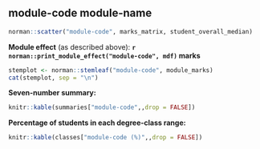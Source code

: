 \blandscape

\thispagestyle{mylandscape}


## module-code module-name

\vspace{-0.2in}

```r
norman::scatter("module-code", marks_matrix, student_overall_median)
```
\vspace{-4.8in}

**Module effect** (as described above): 
**`r norman::print_module_effect("module-code", mdf)` marks**

\bigskip\small

```r
stemplot <- norman::stemleaf("module-code", module_marks)
cat(stemplot, sep = "\n")
```

\bigskip
\normalsize 
\setlength{\LTleft}{1em}

**Seven-number summary:**

```r
knitr::kable(summaries["module-code",,drop = FALSE])
```

**Percentage of students in each degree-class range:**

```r
knitr::kable(classes["module-code (%)",,drop = FALSE])
```





\vfill
\elandscape
\newpage


